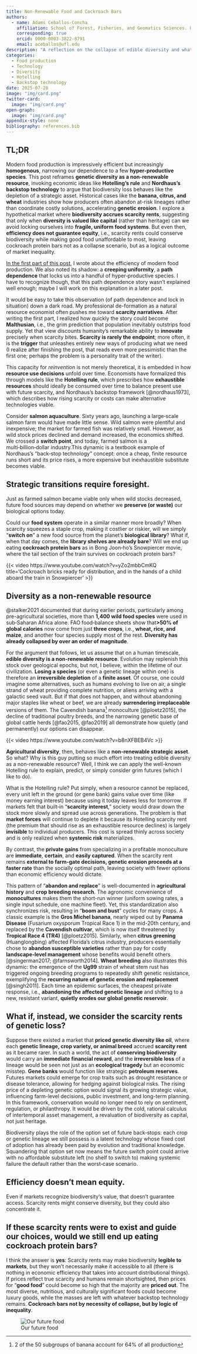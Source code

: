 ```yaml
---
title: Non-Renewable Food and Cockroach Bars
authors:
  - name: Adams Ceballos-Concha
    affiliation: School of Forest, Fisheries, and Geomatics Sciences. University of Florida, Gainesville, Florida, USA
    corresponding: true
    orcid: 0000-0003-3822-8791
    email: aceballos@ufl.edu
description: "A reflection on the collapse of edible diversity and what happens when biodiversity is treated as a non-renewable resource. Could market-based scarcity rents save us? or doom us to cockroach protein bars?"
categories:
  - Food production
  - Technology
  - Diversity
  - Hotelling
  - Backstop technology
date: 2025-07-28
image: "img/card.png"
twitter-card:
  image: "img/card.png"
open-graph:
  image: "img/card.png"
appendix-style: none
bibliography: references.bib
---
```


:::{.callout-tip}
## TL;DR
Modern food production is impressively efficient but increasingly **homogenous**, narrowing our dependence to a few **hyper-productive species**. This post reframes **genetic diversity as a non-renewable resource**, invoking economic ideas like **Hotelling’s rule** and **Nordhaus’s backstop technology** to argue that biodiversity loss behaves like the depletion of a strategic asset. Historical cases like the **banana, citrus, and wheat** industries show how producers often abandon at-risk lineages rather than coordinate costly solutions, accelerating **genetic erosion**. I explore a hypothetical market where **biodiversity accrues scarcity rents**, suggesting that only when **diversity is valued like capital** (rather than heritage) can we avoid locking ourselves into **fragile, uniform food systems**. But even then, **efficiency does not guarantee equity**, i.e., scarcity rents could conserve biodiversity while making good food unaffordable to most, leaving cockroach protein bars not as a collapse scenario, but as a logical outcome of market inequality.
:::


[In the first part of this post](/blog/2025/07/curva_diversidad/index.qmd), I wrote about the efficiency of modern food production. We also noted its shadow: a **creeping uniformity**, a **path dependence** that locks us into a handful of hyper‑productive species. I have to recognize though, that this path dependence story wasn't explained well enough; maybe I will work on this explanation in a later post.

It would be easy to take this observation (of path dependence and lock in situation) down a dark road. My professional de-formation as a natural resource economist often pushes me toward **scarcity narratives**. After writing the first part, I realized how quickly the story could become **Malthusian**, i.e., the grim prediction that population inevitably outstrips food supply. Yet that view discounts humanity’s remarkable ability to **innovate** precisely when scarcity bites. **Scarcity is rarely the endpoint**; more often, it is the **trigger** that unleashes entirely new ways of producing what we need (I realize after finishing the post, that reads even more pessimistic than the first one; perhaps the problem is a personality trait of the writer).

This capacity for *reinvention* is not merely theoretical, it is embedded in how **resource use decisions** unfold over time. Economists have formalized this through models like the **Hotelling rule**, which prescribes how **exhaustible resources** should ideally be consumed over time to balance present use with future scarcity, and Nordhaus’s backstop framework [@nordhaus1973], which describes how rising scarcity or costs can make alternative technologies viable. 

Consider **salmon aquaculture**. Sixty years ago, launching a large‑scale salmon farm would have made little sense. Wild salmon were plentiful and inexpensive; the market for farmed fish was relatively small. However, as wild stock prices declined and demand increased, the economics shifted. We crossed a **switch point**, and today, farmed salmon is a multi‑billion‑dollar industry.This dynamic is a textbook example of Nordhaus’s “back‑stop technology” concept: once a cheap, finite resource runs short and its price rises, a more expensive but inexhaustible substitute becomes viable.

::: {.callout-note}
## Strategic transitions require foresight.
Just as farmed salmon became viable only when wild stocks decreased, future food sources may depend on whether we **preserve (or waste)** our biological options today.
:::

Could our **food system** operate in a similar manner more broadly? When scarcity squeezes a staple crop, making it costlier or riskier, will we simply “**switch on**” a new food source from the planet’s **biological library**?  What if, when that day comes, the **library shelves are already bare**? Will we end up eating **cockroach protein bars** as in Bong Joon‑ho’s Snowpiercer movie, where the tail section of the train survives on cockroach protein bars?

{{< video https://www.youtube.com/watch?v=yZo2mbbCmKQ 
    title='Cockroach bricks ready for distribution, and in the hands of a child aboard the train in Snowpiercer'
    >}}



## Diversity as a non-renewable resource

@stalker2021 documented that during earlier periods, particularly among pre-agricultural societies, more than **1,400 wild food species** were used in sub‑Saharan Africa alone. FAO food‑balance sheets show that**>50% of global calories** now come from just **three crops**, i.e., **wheat, rice, and maize**, and another four species supply most of the rest. **Diversity has already collapsed by over an order of magnitude**.

For the argument that follows, let us assume that on a human timescale, **edible diversity is a non-renewable resource**. Evolution may replenish this stock over geological epochs, but not, I believe, within the lifetime of our civilization. **Losing a species** (or even a genetic lineage within one) is therefore an **irreversible depletion** of a **finite asset**. Of course, one could imagine some alternatives, such as humans evolving to live on air, a single strand of wheat providing complete nutrition, or aliens arriving with a galactic seed vault. But if that does not happen, and without abandoning major staples like wheat or beef, we are already **surrendering irreplaceable** versions of them. The Cavendish banana^[2 of the 50 subgroups of banana account for 64% of all production] monoculture [@ploetz2015], the decline of traditional poultry breeds, and the narrowing genetic base of global cattle herds [@fao2015, @fao2019] all demonstrate how quietly (and permanently) our options can disappear.

{{< video https://www.youtube.com/watch?v=b8nXFBEB4Vc >}}

**Agricultural diversity**, then, behaves like a **non-renewable strategic asset**. So what? Why is this guy putting so much effort into treating edible diversity as a non-renewable resource? Well, I think we can apply the well-known Hotelling rule to explain, predict, or simply consider grim futures (which I like to do). 

What is the Hotelling rule? Put simply, when a resource cannot be replaced, every unit left in the ground (or gene bank) gains value over time (like money earning interest) because using it today leaves less for tomorrow. If markets felt that built‑in "**scarcity interest**," society would draw down the stock more slowly and spread use across generations. The problem is that **market forces** will continue to deplete it because its Hotelling scarcity rent (the premium that should rise as an exhaustible resource declines) is largely **invisible** to individual producers. This cost is spread thinly across society and is only realized when **systemic risk** materializes.

By contrast, the **private gains** from specializing in a profitable monoculture are **immediate**, **certain**, and **easily captured**. When the scarcity rent remains **external to farm-gate decisions, genetic erosion proceeds at a faster rate** than the socially optimal path, leaving society with fewer options than economic efficiency would dictate.

This pattern of "**abandon and replace**" is well-documented in **agricultural history** and **crop breeding research**. The agronomic convenience of **monocultures** makes them the short-run winner (uniform sowing rates, a single input schedule, one machine fleet). Yet, this standardization also synchronizes risk, resulting in "**boom and bust**" cycles for many crops. A classic example is the **Gros Michel banana**, nearly wiped out by **Panama Disease** (Fusarium oxysporum Tropical Race 1) in the mid-20th century, and replaced by the **Cavendish cultivar**, which is now itself threatened by **Tropical Race 4 (TR4)** [@ploetz2015]. Similarly, when **citrus greening** (Huanglongbing) affected Florida’s citrus industry, producers essentially chose to **abandon susceptible varieties** rather than pay for costly **landscape-level management** whose benefits would benefit others [@singerman2017; @farnsworth2014]. **Wheat breeding** also illustrates this dynamic: the emergence of the **Ug99** strain of wheat stem rust has triggered ongoing breeding programs to repeatedly shift genetic resistance, exemplifying the **recurring nature of genetic erosion and replacement** [@singh2011]. Each time an epidemic surfaces, the cheapest private response, i.e., **abandoning the affected genetic lineage** and shifting to a new, resistant variant, **quietly erodes our global genetic reservoir**.

## What if, instead, we consider the scarcity rents of genetic loss?

Suppose there existed a market that **priced genetic diversity like oil**, where each **genetic lineage, crop variety, or animal breed** accrued **scarcity rent** as it became rarer. In such a world, the act of **conserving biodiversity** would carry an **immediate financial reward**, and the **irreversible loss** of a lineage would be seen not just as an **ecological tragedy** but an economic misstep. **Gene banks** would function like strategic **petroleum reserves**. Futures markets could emerge for crop traits such as drought resistance or disease tolerance, allowing for hedging against biological risks. The rising price of a depleting genetic option would signal its growing strategic value, influencing farm-level decisions, public investment, and long-term planning. In this framework, conservation would no longer need to rely on sentiment, regulation, or philanthropy. It would be driven by the cold, rational calculus of intertemporal asset management, a revaluation of biodiversity as capital, not just heritage.

Biodiversity plays the role of the option set of future back‑stops: each crop or genetic lineage we still possess is a latent technology whose fixed cost of adoption has already been paid by evolution and traditional knowledge.  Squandering that option set now means the future switch point could arrive with no affordable substitute left (no shelf to switch to) making systemic failure the default rather than the worst‑case scenario.

::: {.callout-warning}
## Efficiency doesn't mean equity.
Even if markets recognize biodiversity’s value, that doesn’t guarantee access. Scarcity rents might conserve diversity, but they could also concentrate it.
:::

## If these scarcity rents were to exist and guide our choices, would we still end up eating cockroach protein bars?

I think the answer is **yes**: Scarcity rents may make biodiversity **legible to markets**, but they won’t necessarily make it accessible to all (there is nothing in economic efficiency that takes into account distributional things). If prices reflect true scarcity and humans remain shortsighted, then prices for "**good food**" could become so high that the majority are **priced out**. The most diverse, nutritious, and culturally significant foods could become luxury goods, while the masses are left with whatever backstop technology remains. **Cockroach bars not by necessity of collapse, but by logic of inequality**.

![Our future food](img/protein_bar.png)


